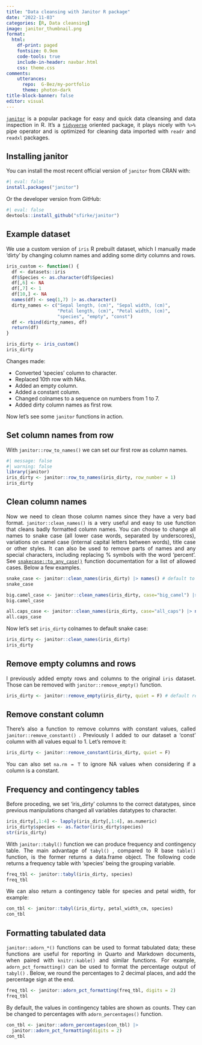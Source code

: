 ```yaml
---
title: "Data cleansing with Janitor R package"
date: "2022-11-03"
categories: [R, Data cleansing]
image: janitor_thumbnail.png
format:
  html:
    df-print: paged
    fontsize: 0.9em
    code-tools: true
    include-in-header: navbar.html
    css: theme.css
comments: 
    utterances: 
      repo:  G-Bez/my-portfolio 
      theme: photon-dark
title-block-banner: false
editor: visual
---
```


::: {style="text-align: justify"}
[`janitor`](https://github.com/sfirke/janitor) is a popular package for easy and quick data cleansing and data inspection in R. It's a [`tidyverse`](https://www.tidyverse.org/) oriented package, it plays nicely with `%>%` pipe operator and is optimized for cleaning data imported with `readr` and `readxl` packages.

## Installing janitor

You can install the most recent official version of `janitor` from CRAN with:

```r
#| eval: false
install.packages("janitor")
```

Or the developer version from GitHub:

```r
#| eval: false
devtools::install_github("sfirke/janitor")
```

## Example dataset

We use a custom version of `iris` R prebuilt dataset, which I manually made 'dirty' by changing column names and adding some dirty columns and rows.

```r
iris_custom <- function() {
  df <- datasets::iris
  df$Species <- as.character(df$Species)
  df[,6] <- NA
  df[,7] <- 1
  df[10,] <- NA
  names(df) <- seq(1,7) |> as.character()
  dirty_names <- c("Sepal length, (cm)", "Sepal width, (cm)", 
                   "Petal length, (cm)", "Petal width, (cm)", 
                   "species", "empty", "const")
  df <- rbind(dirty_names, df)
  return(df)
}

iris_dirty <- iris_custom()
iris_dirty
```

Changes made:

-   Converted 'species' column to character.
-   Replaced 10th row with NAs.
-   Added an empty column.
-   Added a constant column.
-   Changed colnames to a sequence on numbers from 1 to 7.
-   Added dirty column names as first row.

Now let's see some `janitor` functions in action.

## Set column names from row

With `janitor::row_to_names()` we can set our first row as column names.

```r
#| message: false
#| warning: false
library(janitor)
iris_dirty <- janitor::row_to_names(iris_dirty, row_number = 1)
iris_dirty
```

## Clean column names

Now we need to clean those column names since they have a very bad format. `janitor::clean_names()` is a very useful and easy to use function that cleans badly formatted column names. You can choose to change all names to snake case (all lower case words, separated by underscores), variations on camel case (internal capital letters between words), title case or other styles. It can also be used to remove parts of names and any special characters, including replacing % symbols with the word 'percent'. See [`snakecase::to_any_case()`](https://www.rdocumentation.org/packages/snakecase/versions/0.11.0/topics/to_any_case) function documentation for a list of allowed cases. Below a few examples.

```r
snake_case <- janitor::clean_names(iris_dirty) |> names() # default to snake case
snake_case

big.camel_case <- janitor::clean_names(iris_dirty, case="big_camel") |> names()
big.camel_case

all.caps_case <- janitor::clean_names(iris_dirty, case="all_caps") |> names()
all.caps_case
```

Now let's set `iris_dirty` colnames to default snake case:

```r
iris_dirty <- janitor::clean_names(iris_dirty)
iris_dirty
```

## Remove empty columns and rows

I previously added empty rows and columns to the original `iris` dataset. Those can be removed with `janitor::remove_empty()` function.

```r
iris_dirty <- janitor::remove_empty(iris_dirty, quiet = F) # default removes both empty cols and rows
```

## Remove constant column

There's also a function to remove columns with constant values, called `janitor::remove_constant()` . Previously I added to our dataset a 'const' column with all values equal to 1. Let's remove it:

```r
iris_dirty <- janitor::remove_constant(iris_dirty, quiet = F)
```

You can also set `na.rm = T` to ignore NA values when considering if a column is a constant.

## Frequency and contingency tables

Before proceding, we set 'iris_dirty' columns to the correct datatypes, since previous manipulations changed all variables datatypes to character.

```r
iris_dirty[,1:4] <- lapply(iris_dirty[,1:4], as.numeric)
iris_dirty$species <- as.factor(iris_dirty$species)
str(iris_dirty)
```

With `janitor::tabyl()` function we can produce frequency and contingency table. The main advantage of `tabyl()` , compared to R base `table()` function, is the former returns a data.frame object. The following code returns a frequency table with 'species' being the grouping variable.

```r
freq_tbl <- janitor::tabyl(iris_dirty, species)
freq_tbl
```

We can also return a contingency table for species and petal width, for example:

```r
con_tbl <- janitor::tabyl(iris_dirty, petal_width_cm, species)
con_tbl
```

## Formatting tabulated data

`janitor::adorn_*()` functions can be used to format tabulated data; these functions are useful for reporting in Quarto and Markdown documents, when paired with `knitr::kable()` and similar functions. For example, `adorn_pct_formatting()` can be used to format the percentage output of `tabyl()` . Below, we round the percentages to 2 decimal places, and add the percentage sign at the end.

```r
freq_tbl <- janitor::adorn_pct_formatting(freq_tbl, digits = 2)
freq_tbl
```

By default, the values in contingency tables are shown as counts. They can be changed to percentages with `adorn_percentages()` function.

```r
con_tbl <- janitor::adorn_percentages(con_tbl) |> 
  janitor::adorn_pct_formatting(digits = 2)
con_tbl
```
:::
